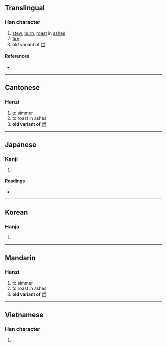 {{character info}}
==Translingual==

===Han character===
{{Han char|rn=86|rad=火|as=13|sn=17|four=92847|canj=FBBE|ids=⿰火愛}}

# [[stew]], [[burn]], [[roast]] in [[ashes]]
# [[fire]]
# old variant of [[煨]]

====References====
* {{Han ref|kx=0685.190|dkj=19489|hdz=32241.090|uh=71F0|ud=29168|bh=ED61|bd=60769}}

----

==Cantonese==

===Hanzi===
{{yue-hanzi|jyut=|y=wui1}}

# to simmer 
# to roast in ashes 
# '''old variant  of''' [[煨]]

----

==Japanese==

===Kanji===
{{ja-kanji|grade=|rs=火13}}

# {{rfdef|ja|sort=火13}}

====Readings====
* {{ja-readings|on=[[わい]] (wai)}}

----

==Korean==

===Hanja===
{{ko-hanja|hangeul=애|rv=ae|mr=ae}}

# {{rfdef|ko|sort=火13}}

----

==Mandarin==

===Hanzi===
{{cmn-hanzi|pin=[[wēi]] ([[wei1]])|wg=wei<sup>1</sup>}}

# to simmer 
# to roast in ashes 
# '''old variant  of''' [[煨]]

----

==Vietnamese==

===Han character===
{{vi-readings|reading=áy|rs=火13}}

# {{rfdef|vi|sort=火13}}